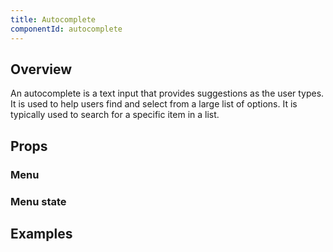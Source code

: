 ```yaml
---
title: Autocomplete
componentId: autocomplete
---
```



## Overview

An autocomplete is a text input that provides suggestions as the user types. It is used to help users find and select from a large list of options. It is typically used to search for a specific item in a list.

<Overview component="autocomplete" />

## Props

<PropertyOverview component="autocomplete" />

### Menu

<PropertyPreview component="autocomplete" property="menu?" />

### Menu state

<PropertyPreview component="autocomplete" property="menuState" />

## Examples

<Examples component="autocomplete" />
